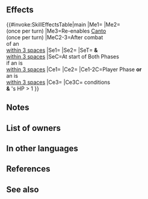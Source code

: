 {{Passive
|name=Just like Mother
|type=C
|exclusive=1
|canUseWeapon={{WeaponList|All}}
|canUseMove={{MoveList|All}}
|properties=random_owner
|1name=Just like Mother
|1tagid=SID_お母様みたいに
|1effect=Enables【Canto (Dist.; Max ３)】.<br><br>At start of player phase or enemy phase, if unit is within 3 spaces of an ally, grants 【Creation Pulse】and【Empathy】to unit and allies within 3 spaces of unit for 1 turn.<br><br>If unit initiates combat or if unit is within 3 spaces of an ally, grants Atk/Spd+5 to unit and unit deals +7 damage during combat (excluding area-of-effect Specials), and also, if unit's HP > 1 and foe would reduce unit's HP to 0, unit survives with 1 HP (once per combat; does not stack with non-Special effects that allow unit to survive with 1 HP if foe's attack would reduce HP to 0).<br><br>After unit acts, if an ally within 3 spaces of unit initiates combat, grants another action to unit after ally's combat, and if Canto has already been triggered, re-enables Canto (once per turn; if another effect that grants action to unit has been activated at the same time, this effect is also considered to have been triggered; "within 3 spaces" is calculated based on the position after triggering post-combat skill effects that change positioning).<br><br>【Canto (Dist.; Max ３)】<br>After an attack, Assist skill, or structure destruction, unit can move spaces = number of spaces from start position to end position unit moved prior to taking action (max ３).<br><br>【Creation Pulse】<br>If unit's attack can trigger unit's Special, grants Special cooldown count-X before unit's first attack during combat (X = number of Penalty effects active on foe, excluding stat penalties; max 2).<br>(For 1 turn.)<br><br>【Empathy】<br>Grants bonus to unit's Atk/Spd/Def/Res = number of types of Bonus effects, excluding stat bonuses, and Penalty effects, excluding stat penalties, active on player team and enemy team during combat (max 7).
|1cost=300
|1required=-
}}
==Effects==
{{#invoke:SkillEffectsTable|main
|Me1={{Eft|Canto|Dist.; Max 3}}
|Me2={{Eft|Galeforce}}<br>(once per turn)
|Me3=Re-enables [[Canto]]<br>(once per turn)
|MeC2-3=After combat<br>of an {{Tgt|Ally}}<br>[[within 3 spaces]]
|Se1={{SEt|Creation Pulse}}
|Se2={{SEt|Empathy}}
|SeT={{Tgt|Unit}} '''&''' {{Tgt|Allies}}<br>[[within 3 spaces]]
|SeC=At start of Both Phases<br>if an {{Tgt|Ally}} is<br>[[within 3 spaces]]
|Ce1={{Eft|Temporary buffs|Atk/Spd|5}}
|Ce2={{Eft|Damage Boost|7}}
|Ce1-2C=Player Phase '''or'''<br>an {{Tgt|Ally}} is<br>[[within 3 spaces]]
|Ce3={{Eft|Miracle}}
|Ce3C={{Eft|Temporary buffs|Atk/Spd|5}} conditions<br>'''&''' {{Tgt|Unit}}'s HP > 1
}}
==Notes==
{{Canto|Dist.; Max 3}}
{{Creation Pulse}}
{{Empathy}}
{{IfUnitInitiates}}
{{Temporary buffs}}
{{FlatDamageBoost}}
{{Survive with 1 HP}}
{{Galeforce notes}}
==List of owners==
{{Skill Hero List}}
==In other languages==
{{OtherLanguages
|japanese=
|german=
|spanishEU=
|spanishLA=
|french=
|italian=
|chineseTW=
|portuguese=
}}
==References==
<references/>
==See also==
{{See also skills|cond=Description LIKE '%re-enables Canto%' AND Exclusive='1'}}
{{Passives Navbox|C}}